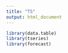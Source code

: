 ```yaml
---
title: "TS"
output: html_document
---
```

```r
library(data.table)
library(tseries)
library(forecast)
```

```r

```